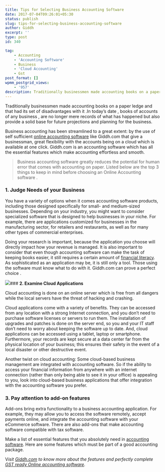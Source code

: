 ```yaml
---
title: Tips for Selecting Business Accounting Software
date: 2017-07-04T09:26:01+05:30
status: publish
slug: tips-for-selecting-business-accounting-software
author: Giddh
excerpt: ''
type: post
id: 340

tag:
    - Accounting
    - 'Accounting Software'
    - Business
    - 'Cloud Accounting'
    - Gst
post_format: []
wpmm_postgrid_views:
    - '957'
description: Traditionally businessmen made accounting books on a paper ledge and that had its set of disadvantages with it .In today’s date ,
---
```

Traditionally businessmen made accounting books on a paper ledge and that had its set of disadvantages with it .In today’s date , books of accounts of any business , are no longer mere records of what has happened but also provide a solid base for future projections and planning for the business.

Business accounting has been streamlined to a great extent: by the use of self sufficient [online accounting software](https://giddh.com/) like Giddh.com that give a businessman, great flexibility with the accounts being on a cloud which is available at one click. Giddh.com is an accounting software which has all the essential features which make accounting effortless and smooth.

> Business accounting software greatly reduces the potential for human error that comes with accounting on paper. Listed below are the top 3 things to keep in mind before choosing an Online Accounting software .

### **1. Judge Needs of your Business**

You have a variety of options when it comes accounting software products, including those designed specifically for small- and medium-sized businesses. Depending on your industry, you might want to consider specialized software that is designed to help businesses in your niche. For example, there are applications customized for businesses in the manufacturing sector, for retailers and restaurants, as well as for many other types of commercial enterprises.

Doing your research is important, because the application you choose will directly impact how your revenue is managed. It is also important to consider that even though accounting software can make the task of keeping books easier, it still requires a certain amount of [financial literacy](http://www.nolo.com/legal-encyclopedia/bookkeeping-accounting-basics-29653.html). As sophisticated as an application may be, it is still only a tool. Those using the software must know what to do with it. Giddh.com can prove a perfect choice .

<img class="wp-block-image size-large" src = "https://miro.medium.com/max/737/1*bXdXdlboUV8GAUQs4DVU4Q.png" />### **2. Examine Cloud Applications**

Cloud accounting is done on an online server which is free from all dangers while the local servers have the threat of hacking and crashing.

Cloud applications come with a variety of benefits. They can be accessed from any location with a strong Internet connection, and you don’t need to purchase software licenses or servers to run them. The installation of upgrades and patches is done on the server end, so you and your IT staff don’t need to worry about keeping the software up to date. And, cloud applications can be accessed using a tablet, laptop or smartphone. Furthermore, your records are kept secure at a data center far from the physical location of your business; this ensures their safety in the event of a local disaster or other destructive event.

Another twist on cloud accounting: Some cloud-based business management are integrated with accounting software. So if the ability to access your financial information from anywhere with an internet connection (rather than only being able to see it in your office) is appealing to you, look into cloud-based business applications that offer integration with the accounting software you prefer.

### **3. Pay attention to add-on features**

Add-ons bring extra functionality to a business accounting application. For example, they may allow you to access the software remotely, accept payments online, and integrate the accounting software with your eCommerce software. There are also add-ons that make accounting software compatible with tax software.

Make a list of essential features that you absolutely need in [accounting software](https://giddh.com/). Here are some features which must be part of a good accounting package.

V*isit [Giddh.com](https://giddh.com/) to know more about the features and perfectly complete [GST ready Online accounting software](https://giddh.com/gst).*